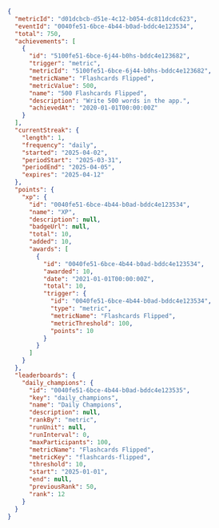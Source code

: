 ```json Response [expandable]
{
  "metricId": "d01dcbcb-d51e-4c12-b054-dc811dcdc623",
  "eventId": "0040fe51-6bce-4b44-b0ad-bddc4e123534",
  "total": 750,
  "achievements": [
    {
      "id": "5100fe51-6bce-6j44-b0hs-bddc4e123682",
      "trigger": "metric",
      "metricId": "5100fe51-6bce-6j44-b0hs-bddc4e123682",
      "metricName": "Flashcards Flipped",
      "metricValue": 500,
      "name": "500 Flashcards Flipped",
      "description": "Write 500 words in the app.",
      "achievedAt": "2020-01-01T00:00:00Z"
    }
  ],
  "currentStreak": {
    "length": 1,
    "frequency": "daily",
    "started": "2025-04-02",
    "periodStart": "2025-03-31",
    "periodEnd": "2025-04-05",
    "expires": "2025-04-12"
  },
  "points": {
    "xp": {
      "id": "0040fe51-6bce-4b44-b0ad-bddc4e123534",
      "name": "XP",
      "description": null,
      "badgeUrl": null,
      "total": 10,
      "added": 10,
      "awards": [
        {
          "id": "0040fe51-6bce-4b44-b0ad-bddc4e123534",
          "awarded": 10,
          "date": "2021-01-01T00:00:00Z",
          "total": 10,
          "trigger": {
            "id": "0040fe51-6bce-4b44-b0ad-bddc4e123534",
            "type": "metric",
            "metricName": "Flashcards Flipped",
            "metricThreshold": 100,
            "points": 10
          }
        }
      ]
    }
  },
  "leaderboards": {
    "daily_champions": {
      "id": "0040fe51-6bce-4b44-b0ad-bddc4e123535",
      "key": "daily_champions",
      "name": "Daily Champions",
      "description": null,
      "rankBy": "metric",
      "runUnit": null,
      "runInterval": 0,
      "maxParticipants": 100,
      "metricName": "Flashcards Flipped",
      "metricKey": "flashcards-flipped",
      "threshold": 10,
      "start": "2025-01-01",
      "end": null,
      "previousRank": 50,
      "rank": 12
    }
  }
}
```
